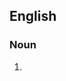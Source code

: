 {{also|anti-depressants}}

==English==

===Noun===
{{head|en|noun form}}

# {{plural of|antidepressant|lang=en}}
